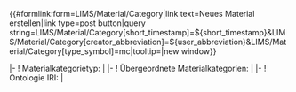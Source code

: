 <noinclude>
{{Helper/Docu/FormTemplate}}

<div class=dynamic-page-form-link>{{#formlink:form=LIMS/Material/Category|link text=Neues Material erstellen|link type=post button|query string=LIMS/Material/Category[short_timestamp]=${short_timestamp}&LIMS/Material/Category[creator_abbreviation]=${user_abbreviation}&LIMS/Material/Category[type_symbol]=mc|tooltip=|new window}}</div>

</noinclude><includeonly>
<div id="wikiPreview" style="display: none; padding-bottom: 25px; margin-bottom: 25px; border-bottom: 1px solid #AAAAAA;"></div>
{{{info|page name=Category:<LIMS/Material/Category[short_timestamp]>-<LIMS/Material/Category[creator_abbreviation]>-<unique number;start=0001>-<LIMS/Material/Category[type_symbol]>}}}
{{{for template|LIMS/Material/Category}}}
{{LIMS/Form/Common/Header}}
|-
! Materialkategorietyp: 
| {{{field|category_type|input type=tokens|values=Physikalische Stoffkategorie,Chemische Stoffkategorie,Anwendungsdefinierte Stoffkategorie,Biologische Stoffkategorie,Wirtschaftswissenschaftliche Stoffkategorie,Sonstige Stoffkategorie|list}}}
|-
! Übergeordnete Materialkategorien: 
| {{{field|sub_category_of|input type=tokens|property=IsA|values from concept=LIMS/Material/Category|default=Category:211112-sist-0001-mc|list}}}
|-
! Ontologie IRI: 
| {{{field|ontology_iri|property=has ontology iri}}}
{{LIMS/Form/Common/Footer}}
</includeonly>